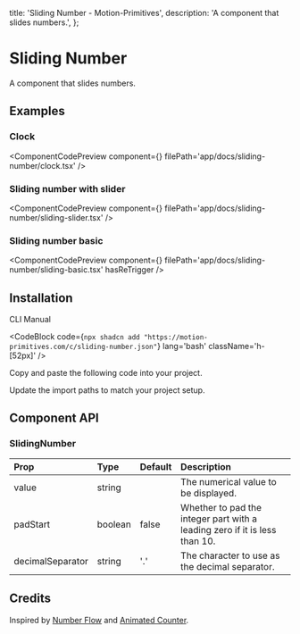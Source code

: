   title: 'Sliding Number - Motion-Primitives',
  description: 'A component that slides numbers.',
};


# Sliding Number

A component that slides numbers.

## Examples

### Clock

<ComponentCodePreview
  component={<Clock />}
  filePath='app/docs/sliding-number/clock.tsx'
/>

### Sliding number with slider

<ComponentCodePreview
  component={<SlidingNumberWithSlider />}
  filePath='app/docs/sliding-number/sliding-slider.tsx'
/>

### Sliding number basic

<ComponentCodePreview
  component={<SlidingNumberBasic />}
  filePath='app/docs/sliding-number/sliding-basic.tsx'
  hasReTrigger
/>

## Installation

<Tabs defaultValue="cli">

<TabsList>
  <TabsTrigger value='cli'>CLI</TabsTrigger>
  <TabsTrigger value='manual'>Manual</TabsTrigger>
</TabsList>

<TabsContent value="cli">

<CodeBlock
  code={`npx shadcn add "https://motion-primitives.com/c/sliding-number.json"`}
  lang='bash'
  className='h-[52px]'
/>

</TabsContent>

<TabsContent value="manual">

<Steps>

<Step>Copy and paste the following code into your project.</Step>

<CodeBlock filePath='components/core/sliding-number.tsx' />

<Step>Update the import paths to match your project setup.</Step>

</Steps>

</TabsContent>

</Tabs>

## Component API

### SlidingNumber

| Prop             | Type    | Default | Description                                                                |
| :--------------- | :------ | :------ | :------------------------------------------------------------------------- |
| value            | string  |         | The numerical value to be displayed.                                       |
| padStart         | boolean | false   | Whether to pad the integer part with a leading zero if it is less than 10. |
| decimalSeparator | string  | '.'     | The character to use as the decimal separator.                             |

## Credits

Inspired by [Number Flow](https://number-flow.barvian.me/) and [Animated Counter](https://buildui.com/recipes/animated-counter).
